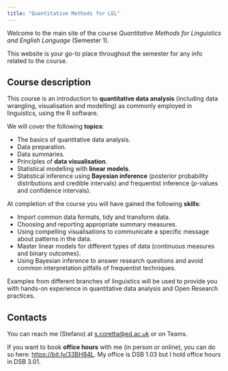 ```yaml
---
title: "Quantitative Methods for LEL"
---
```


Welcome to the main site of the course *Quantitative Methods for Linguistics and English Language* (Semester 1).

This website is your go-to place throughout the semester for any info related to the course.

## Course description

This course is an introduction to **quantitative data analysis** (including data wrangling, visualisation and modelling) as commonly employed in linguistics, using the R software.

We will cover the following **topics**:

-   The basics of quantitative data analysis.
-   Data preparation.
-   Data summaries.
-   Principles of **data visualisation**.
-   Statistical modelling with **linear models**.
-   Statistical inference using **Bayesian inference** (posterior probability distributions and credible intervals) and frequentist inference (*p*-values and confidence intervals).

At completion of the course you will have gained the following **skills**:

-   Import common data formats, tidy and transform data.
-   Choosing and reporting appropriate summary measures.
-   Using compelling visualisations to communicate a specific message about patterns in the data.
-   Master linear models for different types of data (continuous measures and binary outcomes).
-   Using Bayesian inference to answer research questions and avoid common interpretation pitfalls of frequentist techniques.

Examples from different branches of linguistics will be used to provide you with hands-on experience in quantitative data analysis and Open Research practices.

## Contacts

You can reach me (Stefano) at <s.coretta@ed.ac.uk> or on Teams.

If you want to book **office hours** with me (in person or online), you can do so here: <https://bit.ly/33BH84L>. My office is DSB 1.03 but I hold office hours in DSB 3.01.
